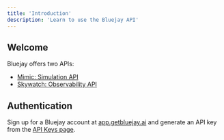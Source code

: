 ```yaml
---
title: 'Introduction'
description: 'Learn to use the Bluejay API'
---
```


## Welcome

Bluejay offers two APIs:
- [Mimic: Simulation API](https://bluejay.mintlify.app/api-reference/endpoint/queue-simulation)
- [Skywatch: Observability API](https://bluejay.mintlify.app/api-reference/endpoint/evlauate-call)

## Authentication

Sign up for a Bluejay account at [app.getbluejay.ai](https://app.getbluejay.ai) and 
generate an API key from the [API Keys page](https://app.getbluejay.ai/api-keys).
